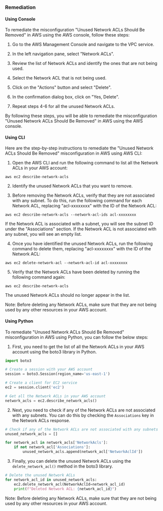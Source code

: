 ### Remediation

#### Using Console

To remediate the misconfiguration "Unused Network ACLs Should Be Removed" in AWS using the AWS console, follow these steps:

1. Go to the AWS Management Console and navigate to the VPC service.

2. In the left navigation pane, select "Network ACLs".

3. Review the list of Network ACLs and identify the ones that are not being used.

4. Select the Network ACL that is not being used.

5. Click on the "Actions" button and select "Delete".

6. In the confirmation dialog box, click on "Yes, Delete".

7. Repeat steps 4-6 for all the unused Network ACLs.

By following these steps, you will be able to remediate the misconfiguration "Unused Network ACLs Should Be Removed" in AWS using the AWS console.

#### Using CLI

Here are the step-by-step instructions to remediate the "Unused Network ACLs Should Be Removed" misconfiguration in AWS using AWS CLI:

1. Open the AWS CLI and run the following command to list all the Network ACLs in your AWS account:
```
aws ec2 describe-network-acls
```

2. Identify the unused Network ACLs that you want to remove.

3. Before removing the Network ACLs, verify that they are not associated with any subnet. To do this, run the following command for each Network ACL, replacing "acl-xxxxxxxx" with the ID of the Network ACL:
```
aws ec2 describe-network-acls --network-acl-ids acl-xxxxxxxx
```
If the Network ACL is associated with a subnet, you will see the subnet ID under the "Associations" section. If the Network ACL is not associated with any subnet, you will see an empty list.

4. Once you have identified the unused Network ACLs, run the following command to delete them, replacing "acl-xxxxxxxx" with the ID of the Network ACL:
```
aws ec2 delete-network-acl --network-acl-id acl-xxxxxxxx
```

5. Verify that the Network ACLs have been deleted by running the following command again:
```
aws ec2 describe-network-acls
```
The unused Network ACLs should no longer appear in the list.

Note: Before deleting any Network ACLs, make sure that they are not being used by any other resources in your AWS account.

#### Using Python

To remediate "Unused Network ACLs Should Be Removed" misconfiguration in AWS using Python, you can follow the below steps:

1. First, you need to get the list of all the Network ACLs in your AWS account using the boto3 library in Python.

```python
import boto3

# Create a session with your AWS account
session = boto3.Session(region_name='us-east-1')

# Create a client for EC2 service
ec2 = session.client('ec2')

# Get all the Network ACLs in your AWS account
network_acls = ec2.describe_network_acls()
```

2. Next, you need to check if any of the Network ACLs are not associated with any subnets. You can do this by checking the `Associations` key in the Network ACLs response.

```python
# Check if any of the Network ACLs are not associated with any subnets
unused_network_acls = []

for network_acl in network_acls['NetworkAcls']:
    if not network_acl['Associations']:
        unused_network_acls.append(network_acl['NetworkAclId'])
```

3. Finally, you can delete the unused Network ACLs using the `delete_network_acl()` method in the boto3 library.

```python
# Delete the unused Network ACLs
for network_acl_id in unused_network_acls:
    ec2.delete_network_acl(NetworkAclId=network_acl_id)
    print(f"Deleted Network ACL: {network_acl_id}")
```

Note: Before deleting any Network ACLs, make sure that they are not being used by any other resources in your AWS account.

